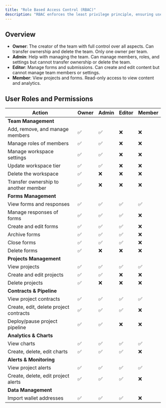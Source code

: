 ```yaml
---
title: "Role Based Access Control (RBAC)"
description: "RBAC enforces the least privilege principle, ensuring users only have access to the resources necessary for their specific roles."
---
```


## Overview

- **Owner**: The creator of the team with full control over all aspects. Can transfer ownership and delete the team. Only one owner per team.
- **Admin**: Help with managing the team. Can manage members, roles, and settings but cannot transfer ownership or delete the team.
- **Editor**: Manage forms and submissions. Can create and edit content but cannot manage team members or settings.
- **Member**: View projects and forms. Read-only access to view content and analytics.

## User Roles and Permissions

| Action | Owner | Admin | Editor | Member |
|--------|-------|-------|--------|--------|
| **Team Management** | | | | |
| Add, remove, and manage members | ✅ | ✅ | ❌ | ❌ |
| Manage roles of members | ✅ | ✅ | ❌ | ❌ |
| Manage workspace settings | ✅ | ✅ | ❌ | ❌ |
| Update workspace tier | ✅ | ✅ | ❌ | ❌ |
| Delete the workspace | ✅ | ❌ | ❌ | ❌ |
| Transfer ownership to another member | ✅ | ❌ | ❌ | ❌ |
| **Forms Management** | | | | |
| View forms and responses | ✅ | ✅ | ✅ | ✅ |
| Manage responses of forms | ✅ | ✅ | ✅ | ❌ |
| Create and edit forms | ✅ | ✅ | ✅ | ❌ |
| Archive forms | ✅ | ✅ | ✅ | ❌ |
| Close forms | ✅ | ✅ | ✅ | ❌ |
| Delete forms | ✅ | ❌ | ❌ | ❌ |
| **Projects Management** | | | | |
| View projects | ✅ | ✅ | ✅ | ✅ |
| Create and edit projects | ✅ | ✅ | ❌ | ❌ |
| Delete projects | ✅ | ❌ | ❌ | ❌ |
| **Contracts & Pipeline** | | | | |
| View project contracts | ✅ | ✅ | ✅ | ✅ |
| Create, edit, delete project contracts | ✅ | ✅ | ✅ | ❌ |
| Deploy/pause project pipeline | ✅ | ✅ | ❌ | ❌ |
| **Analytics & Charts** | | | | |
| View charts | ✅ | ✅ | ✅ | ✅ |
| Create, delete, edit charts | ✅ | ✅ | ✅ | ❌ |
| **Alerts & Monitoring** | | | | |
| View project alerts | ✅ | ✅ | ✅ | ✅ |
| Create, delete, edit project alerts | ✅ | ✅ | ✅ | ❌ |
| **Data Management** | | | | |
| Import wallet addresses | ✅ | ✅ | ✅ | ❌ |
